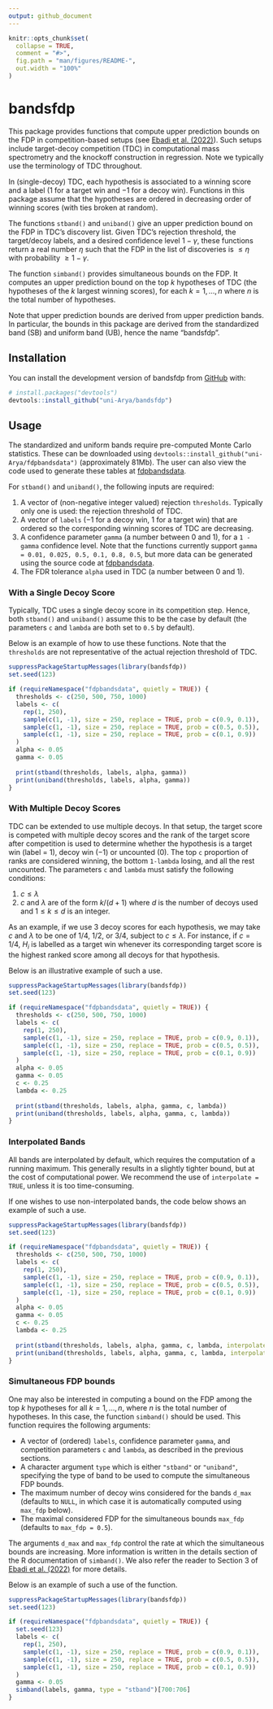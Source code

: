 ```yaml
---
output: github_document
---
```


<!-- README.md is generated from README.Rmd. Please edit that file -->

```r
knitr::opts_chunk$set(
  collapse = TRUE,
  comment = "#>",
  fig.path = "man/figures/README-",
  out.width = "100%"
)
```

# bandsfdp

<!-- badges: start -->
<!-- badges: end -->

This package provides functions that compute upper prediction bounds on the FDP in competition-based setups (see [Ebadi et al. (2022)](https://arxiv.org/abs/2302.11837)). Such setups include target-decoy competition (TDC) in computational mass spectrometry and the knockoff construction in regression. Note we typically use the terminology of TDC throughout.

In (single-decoy) TDC, each hypothesis is associated to a winning score and a label ($1$ for a target win and $-1$ for a decoy win). Functions in this package assume that the hypotheses are ordered in decreasing order of winning scores (with ties broken at random).

The functions `stband()` and `uniband()` give an upper prediction bound on the FDP in TDC's discovery list. Given TDC's rejection threshold, the target/decoy labels, and a desired confidence level $1 - \gamma$, these functions return a real number $\eta$ such that the FDP in the list of discoveries is $\leq \eta$ with probability $\geq 1 - \gamma$.

The function `simband()` provides simultaneous bounds on the FDP. It computes an upper prediction bound on the top $k$ hypotheses of TDC (the hypotheses of the $k$ largest winning scores), for each $k = 1,\ldots,n$ where $n$ is the total number of hypotheses.

Note that upper prediction bounds are derived from upper prediction bands. In particular, the bounds in this package are derived from the standardized band (SB) and uniform band (UB), hence the name "bandsfdp".

## Installation

You can install the development version of bandsfdp from [GitHub](https://github.com/) with:

``` r
# install.packages("devtools")
devtools::install_github("uni-Arya/bandsfdp")
```

## Usage

The standardized and uniform bands require pre-computed Monte Carlo statistics. These can be downloaded using `devtools::install_github("uni-Arya/fdpbandsdata")` (approximately 81Mb). The user can also view the code used to generate these tables at [fdpbandsdata](https://github.com/uni-Arya/fdpbandsdata).

For `stband()` and `uniband()`, the following inputs are required:

1. A vector of (non-negative integer valued) rejection `thresholds`. Typically only one is used: the rejection threshold of TDC.
2. A vector of `labels` ($-1$ for a decoy win, $1$ for a target win) that are ordered so the corresponding winning scores of TDC are decreasing.
3. A confidence parameter `gamma` (a number between 0 and 1), for a `1 - gamma` confidence level. Note that the functions currently support `gamma = 0.01, 0.025, 0.5, 0.1, 0.8, 0.5`, but more data can be generated using the source code at [fdpbandsdata](https://github.com/uni-Arya/fdpbandsdata).
4. The FDR tolerance `alpha` used in TDC (a number between 0 and 1).

### With a Single Decoy Score

Typically, TDC uses a single decoy score in its competition step. Hence, both `stband()` and `uniband()` assume this to be the case by default (the parameters `c` and `lambda` are both set to `0.5` by default). 

Below is an example of how to use these functions. Note that the `thresholds` are not representative of the actual rejection threshold of TDC.

```r
suppressPackageStartupMessages(library(bandsfdp))
set.seed(123)

if (requireNamespace("fdpbandsdata", quietly = TRUE)) {
  thresholds <- c(250, 500, 750, 1000)
  labels <- c(
    rep(1, 250),
    sample(c(1, -1), size = 250, replace = TRUE, prob = c(0.9, 0.1)),
    sample(c(1, -1), size = 250, replace = TRUE, prob = c(0.5, 0.5)),
    sample(c(1, -1), size = 250, replace = TRUE, prob = c(0.1, 0.9))
  )
  alpha <- 0.05
  gamma <- 0.05
  
  print(stband(thresholds, labels, alpha, gamma))
  print(uniband(thresholds, labels, alpha, gamma))
}
```

### With Multiple Decoy Scores

TDC can be extended to use multiple decoys. In that setup, the target score is competed with multiple decoy scores and the rank of the target score after competition is used to determine whether the hypothesis is a target win (label = $1$), decoy win ($-1$) or uncounted ($0$). The top `c` proportion of ranks are considered winning, the bottom `1-lambda` losing, and all the rest uncounted. The parameters `c` and `lambda` must satisfy the following conditions:

1. $c \leq \lambda$
2. $c$ and $\lambda$ are of the form $k/(d+1)$ where $d$ is the number of decoys used and $1 \leq k \leq d$ is an integer.

As an example, if we use $3$ decoy scores for each hypothesis, we may take $c$ and $\lambda$ to be one of $1/4$, $1/2$, or $3/4$, subject to $c \leq \lambda$. For instance, if $c = 1/4$, $H_i$ is labelled as a target win whenever its corresponding target score is the highest ranked score among all decoys for that hypothesis.

Below is an illustrative example of such a use.

```r
suppressPackageStartupMessages(library(bandsfdp))
set.seed(123)

if (requireNamespace("fdpbandsdata", quietly = TRUE)) {
  thresholds <- c(250, 500, 750, 1000)
  labels <- c(
    rep(1, 250),
    sample(c(1, -1), size = 250, replace = TRUE, prob = c(0.9, 0.1)),
    sample(c(1, -1), size = 250, replace = TRUE, prob = c(0.5, 0.5)),
    sample(c(1, -1), size = 250, replace = TRUE, prob = c(0.1, 0.9))
  )
  alpha <- 0.05
  gamma <- 0.05
  c <- 0.25
  lambda <- 0.25
  
  print(stband(thresholds, labels, alpha, gamma, c, lambda))
  print(uniband(thresholds, labels, alpha, gamma, c, lambda))
}
```

### Interpolated Bands

All bands are interpolated by default, which requires the computation of a running maximum. This generally results in a slightly tighter bound, but at the cost of computational power. We recommend the use of `interpolate = TRUE`, unless it is too time-consuming.

If one wishes to use non-interpolated bands, the code below shows an example of such a use.

```r
suppressPackageStartupMessages(library(bandsfdp))
set.seed(123)

if (requireNamespace("fdpbandsdata", quietly = TRUE)) {
  thresholds <- c(250, 500, 750, 1000)
  labels <- c(
    rep(1, 250),
    sample(c(1, -1), size = 250, replace = TRUE, prob = c(0.9, 0.1)),
    sample(c(1, -1), size = 250, replace = TRUE, prob = c(0.5, 0.5)),
    sample(c(1, -1), size = 250, replace = TRUE, prob = c(0.1, 0.9))
  )
  alpha <- 0.05
  gamma <- 0.05
  c <- 0.25
  lambda <- 0.25
  
  print(stband(thresholds, labels, alpha, gamma, c, lambda, interpolate = FALSE))
  print(uniband(thresholds, labels, alpha, gamma, c, lambda, interpolate = FALSE))
}
```

### Simultaneous FDP bounds

One may also be interested in computing a bound on the FDP among the top $k$ hypotheses for all $k = 1, \ldots, n$, where $n$ is the total number of hypotheses. In this case, the function `simband()` should be used. This function requires the following arguments:

- A vector of (ordered) `labels`, confidence parameter `gamma`, and competition parameters `c` and `lambda`, as described in the previous sections.
- A character argument `type` which is either `"stband"` or `"uniband"`, specifying the type of band to be used to compute the simultaneous FDP bounds.
- The maximum number of decoy wins considered for the bands `d_max` (defaults to `NULL`, in which case it is automatically computed using `max_fdp` below).
- The maximal considered FDP for the simultaneous bounds `max_fdp` (defaults to `max_fdp = 0.5`).

The arguments `d_max` and `max_fdp` control the rate at which the simultaneous bounds are increasing. More information is written in the details section of the R documentation of `simband()`. We also refer the reader to Section 3 of [Ebadi et al. (2022)](https://arxiv.org/abs/2302.11837) for more details.

Below is an example of such a use of the function.

```r
suppressPackageStartupMessages(library(bandsfdp))
set.seed(123)

if (requireNamespace("fdpbandsdata", quietly = TRUE)) {
  set.seed(123)
  labels <- c(
    rep(1, 250),
    sample(c(1, -1), size = 250, replace = TRUE, prob = c(0.9, 0.1)),
    sample(c(1, -1), size = 250, replace = TRUE, prob = c(0.5, 0.5)),
    sample(c(1, -1), size = 250, replace = TRUE, prob = c(0.1, 0.9))
  )
  gamma <- 0.05
  simband(labels, gamma, type = "stband")[700:706]
}
```
